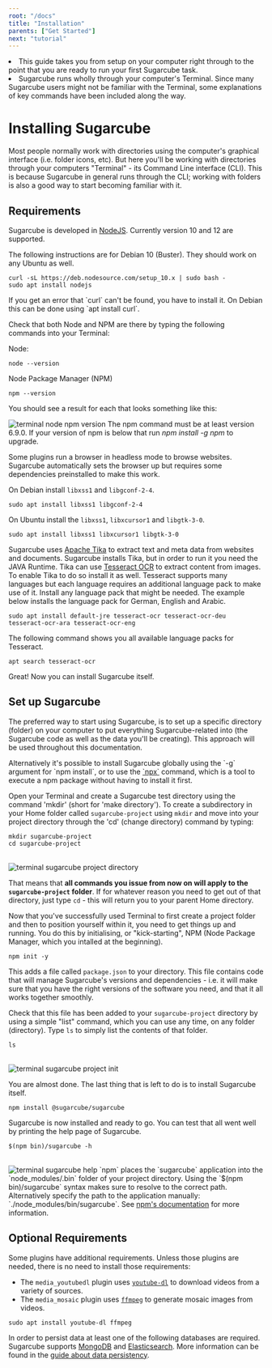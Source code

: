 ```yaml
---
root: "/docs"
title: "Installation"
parents: ["Get Started"]
next: "tutorial"
---
```



<Synopsis>
<li>This guide takes you from setup on your computer right through to the point that you are ready to run your first Sugarcube task.</li>
<li>Sugarcube runs wholly through your computer's Terminal. Since many Sugarcube users might not be familiar with the Terminal, some explanations of key commands have been included along the way.</li>
</Synopsis>

# Installing Sugarcube

Most people normally work with directories using the computer's graphical interface (i.e. folder icons, etc). But here you'll be working with directories through your computers "Terminal" - its Command Line interface (CLI). This is because Sugarcube in general runs through the CLI; working with folders is also a good way to start becoming familiar with it.

## Requirements

Sugarcube is developed in [NodeJS](https://https://nodejs.org). Currently version 10 and 12 are supported.

The following instructions are for Debian 10 (Buster). They should work on any Ubuntu as well.

```shell
curl -sL https://deb.nodesource.com/setup_10.x | sudo bash -
sudo apt install nodejs
```

<Note>
If you get an error that `curl` can't be found, you have to install it. On Debian this can be done using `apt install curl`.
</Note>

Check that both Node and NPM are there by typing the following commands into your Terminal:

Node:

```shell
node --version
```

Node Package Manager (NPM)

```shell
npm --version
```

You should see a result for each that looks something like this:

<img src="../assets/node-version-check.svg" alt="terminal node npm version" />

<Note>
The npm command must be at least version 6.9.0. If your version of npm is below that run <i>npm install -g npm</i> to upgrade.
</Note>

Some plugins run a browser in headless mode to browse websites. Sugarcube automatically sets the browser up but requires some dependencies preinstalled to make this work.

On Debian install `libxss1` and `libgconf-2-4`.

```shell
sudo apt install libxss1 libgconf-2-4
```

On Ubuntu install the `libxss1`, `libxcursor1` and `libgtk-3-0`.

```shell
sudo apt install libxss1 libxcursor1 libgtk-3-0
```

Sugarcube uses [Apache Tika](https://tika.apache.org/) to extract text and meta data from websites and documents. Sugarcube installs Tika, but in order to run it you need the JAVA Runtime. Tika can use [Tesseract OCR](https://github.com/tesseract-ocr/tesseract) to extract content from images. To enable Tika to do so install it as well. Tesseract supports many languages but each language requires an additional language pack to make use of it. Install any language pack that might be needed. The example below installs the language pack for German, English and Arabic.

```shell
sudo apt install default-jre tesseract-ocr tesseract-ocr-deu tesseract-ocr-ara tesseract-ocr-eng
```

The following command shows you all available language packs for Tesseract.

```shell
apt search tesseract-ocr
```

Great! Now you can install Sugarcube itself.

## Set up Sugarcube

The preferred way to start using Sugarcube, is to set up a specific directory (folder) on your computer to put everything Sugarcube-related into (the Sugarcube code as well as the data you'll be creating). This approach will be used throughout this documentation.

<Note>
Alternatively it's possible to install Sugarcube globally using the `-g` argument for `npm install`, or to use the <a href="https://www.npmjs.com/package/npx">`npx`</a> command, which is a tool to execute a npm package without having to install it first.
</Note>

Open your Terminal and create a Sugarcube test directory using the command 'mkdir' (short for 'make directory'). To create a subdirectory in your Home folder called `sugarcube-project` using `mkdir` and move into your project directory through the 'cd' (change directory) command by typing:

```shell
mkdir sugarcube-project
cd sugarcube-project
```

<br />

<img src="../assets/sugarcube-project-directory.svg" alt="terminal sugarcube project directory" />

That means that **all commands you issue from now on will apply to the `sugarcube-project` folder**. If for whatever reason you need to get out of that directory, just type `cd` - this will return you to your parent Home directory.

Now that you've successfully used Terminal to first create a project folder and then to position yourself within it, you need to get things up and running.  You do this by initialising, or "kick-starting", NPM (Node Package Manager, which you intalled at the beginning).

```shell
npm init -y
```

This adds a file called `package.json` to your directory. This file contains code that will manage Sugarcube's versions and dependencies - i.e. it will make sure that you have the right versions of the software you need, and that it all works together smoothly.

Check that this file has been added to your `sugarcube-project` directory by using a simple "list" command, which you can use any time, on any folder (directory). Type `ls` to simply list the contents of that folder.

```shell
ls
```

<br />

<img src="../assets/npm-init.svg" alt="terminal sugarcube project init" />

You are almost done. The last thing that is left to do is to install Sugarcube itself.

```shell
npm install @sugarcube/sugarcube
```

Sugarcube is now installed and ready to go. You can test that all went well by printing the help page of Sugarcube.

```shell
$(npm bin)/sugarcube -h
```

<br />

<img src="../assets/sugarcube-help.svg" alt="terminal sugarcube help" />

<Note>
`npm` places the `sugarcube` application into the `node_modules/.bin` folder of your project directory. Using the `$(npm bin)/sugarcube` syntax makes sure to resolve to the correct path. Alternatively specify the path to the application manually: `./node_modules/bin/sugarcube`. See <a href="https://docs.npmjs.com/cli/bin.html">npm's documentation</a> for more information.
</Note>

## Optional Requirements

Some plugins have additional requirements. Unless those plugins are needed, there is no need to install those requirements:

- The `media_youtubedl` plugin uses [`youtube-dl`](https://ytdl-org.github.io/youtube-dl/index.html) to download videos from a variety of sources.
- The `media_mosaic` plugin uses [`ffmpeg`](https://www.ffmpeg.org/) to generate mosaic images from videos.


```shell
sudo apt install youtube-dl ffmpeg
```

In order to persist data at least one of the following databases are required. Sugarcube supports [MongoDB](https://www.mongodb.com/) and [Elasticsearch](https://www.elastic.co/products/elasticsearch). More information can be found in the [guide about data persistency](/docs/data-persistence).
